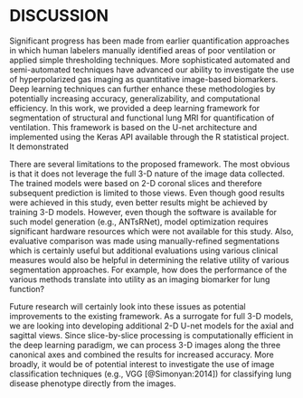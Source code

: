 
# DISCUSSION

<!-- 

Potential of deep learning over JLF:  JLF only operates on a voxelwise
(not learned features like deep learning) so with deep learning we can
learn something like the trachea which will confuse JLF.  Perhaps show
a picture where JLF is in the trachea.

-->

Significant progress has been made from earlier quantification approaches
in which human labelers manually identified areas of poor ventilation or 
applied simple thresholding techniques.  More sophisticated automated and 
semi-automated techniques have advanced our ability to investigate the use
of hyperpolarized gas imaging as quantitative image-based biomarkers.
Deep learning techniques can further enhance these methodologies by 
potentially increasing accuracy, generalizability, and computational 
efficiency.  In this work, we provided a deep learning framework for 
segmentation of structural and functional lung MRI for quantification
of ventilation.  This framework is based on the U-net architecture and
implemented using the Keras API available through the R statistical project.
It demonstrated 

There are several limitations to the proposed framework. The most obvious
is that it does not leverage the full 3-D nature of the image data collected.
The trained models were based on 2-D coronal slices and therefore subsequent
prediction is limited to those views.  Even though good results were achieved
in this study, even better results might be achieved by training 3-D
models.  However, even though the software is available for such model 
generation (e.g., ANTsRNet), model optimization requires significant
hardware resources which were not available for this study.  Also, evaluative
comparison was made using manually-refined segmentations which is certainly
useful but additional evaluations using various clinical measures would
also be helpful in determining the relative utility of various segmentation approaches.
For example, how does the performance of the various methods translate
into utility as an imaging biomarker for lung function?

Future research will certainly look into these issues as potential improvements 
to the existing framework.  As a surrogate for full 3-D models, we are looking into 
developing additional 2-D U-net models for the axial and sagittal views. Since 
slice-by-slice processing is computationally efficient in the deep learning paradigm,
we can process 3-D images along the three canonical axes and combined the results 
for increased accuracy.  More broadly, it would be of potential interest to investigate
the use of image classification techniques (e.g., VGG [@Simonyan:2014]) for classifying 
lung disease phenotype directly from the images.
